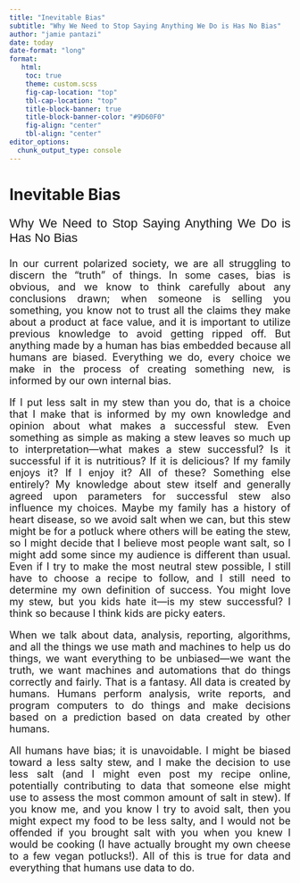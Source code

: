 ```yaml
---
title: "Inevitable Bias"
subtitle: "Why We Need to Stop Saying Anything We Do is Has No Bias"
author: "jamie pantazi"
date: today
date-format: "long"
format: 
   html: 
    toc: true
    theme: custom.scss
    fig-cap-location: "top"
    tbl-cap-location: "top"
    title-block-banner: true
    title-block-banner-color: "#9D60F0"
    fig-align: "center"
    tbl-align: "center"
editor_options: 
  chunk_output_type: console
---
```


# Inevitable Bias

<div style="font-size:22px; text-align: justify; font-family: Veranda, sans-serif">

Why We Need to Stop Saying Anything We Do is Has No Bias

</div>

<div style="font-size:18px; text-align: justify">

In our current polarized society, we are all struggling to discern the “truth” of things. In some cases, bias is obvious, and we know to think carefully about any conclusions drawn; when someone is selling you something, you know not to trust all the claims they make about a product at face value, and it is important to utilize previous knowledge to avoid getting ripped off. But anything made by a human has bias embedded because all humans are biased. Everything we do, every choice we make in the process of creating something new, is informed by our own internal bias. 

If I put less salt in my stew than you do, that is a choice that I make that is informed by my own knowledge and opinion about what makes a successful stew. Even something as simple as making a stew leaves so much up to interpretation—what makes a stew successful? Is it successful if it is nutritious? If it is delicious? If my family enjoys it? If I enjoy it? All of these? Something else entirely? My knowledge about stew itself and generally agreed upon parameters for successful stew also influence my choices. Maybe my family has a history of heart disease, so we avoid salt when we can, but this stew might be for a potluck where others will be eating the stew, so I might decide that I believe most people want salt, so I might add some since my audience is different than usual. Even if I try to make the most neutral stew possible, I still have to choose a recipe to follow, and I still need to determine my own definition of success. You might love my stew, but you kids hate it—is my stew successful? I think so because I think kids are picky eaters.

When we talk about data, analysis, reporting, algorithms, and all the things we use math and machines to help us do things, we want everything to be unbiased—we want the truth, we want machines and automations that do things correctly and fairly. That is a fantasy. All data is created by humans. Humans perform analysis, write reports, and program computers to do things and make decisions based on a prediction based on data created by other humans. 

All humans have bias; it is unavoidable. I might be biased toward a less salty stew, and I make the decision to use less salt (and I might even post my recipe online, potentially contributing to data that someone else might use to assess the most common amount of salt in stew). If you know me, and you know I try to avoid salt, then you might expect my food to be less salty, and I would not be offended if you brought salt with you when you knew I would be cooking (I have actually brought my own cheese to a few vegan potlucks!). All of this is true for data and everything that humans use data to do.


</div>
